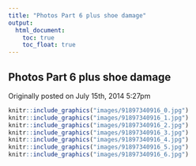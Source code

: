 ```yaml
---
title: "Photos Part 6 plus shoe damage"
output:
  html_document:
    toc: true
    toc_float: true
---
```


## Photos Part 6 plus shoe damage

Originally posted on July 15th, 2014 5:27pm

```r
knitr::include_graphics("images/91897340916_0.jpg")
knitr::include_graphics("images/91897340916_1.jpg")
knitr::include_graphics("images/91897340916_2.jpg")
knitr::include_graphics("images/91897340916_3.jpg")
knitr::include_graphics("images/91897340916_4.jpg")
knitr::include_graphics("images/91897340916_5.jpg")
knitr::include_graphics("images/91897340916_6.jpg")
```

